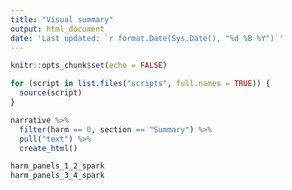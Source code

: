 ---
title: "Visual summary"
output: html_document
date: 'Last updated: `r format.Date(Sys.Date(), "%d %B %Y")`'
---

```{r setup, include=FALSE}
knitr::opts_chunk$set(echo = FALSE)

for (script in list.files("scripts", full.names = TRUE)) {
  source(script)
}
```

```{r}
narrative %>% 
  filter(harm == 0, section == "Summary") %>% 
  pull("text") %>%
  create_html()
```

```{r}
harm_panels_1_2_spark
harm_panels_3_4_spark
```